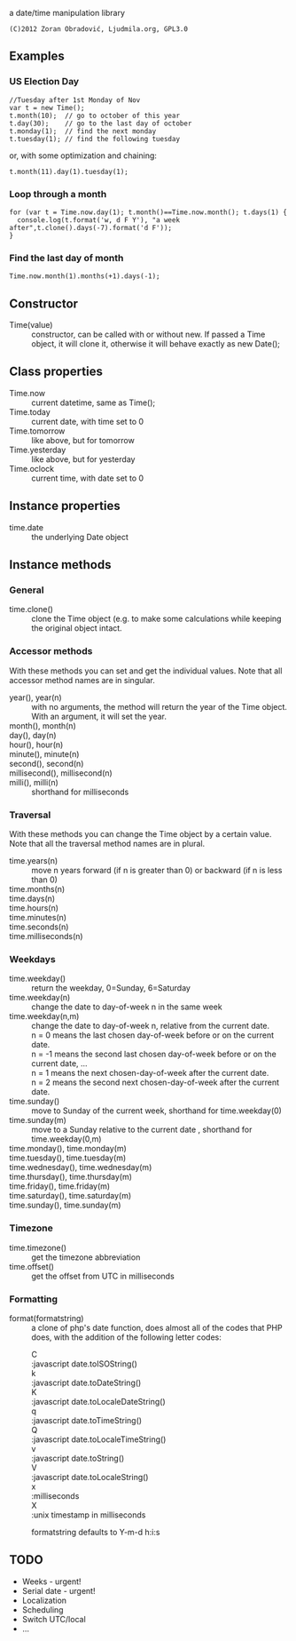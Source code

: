 a date/time manipulation library
 (C)2012 Zoran Obradović, Ljudmila.org, GPL3.0

==Examples==

===US Election Day === 
<pre>
//Tuesday after 1st Monday of Nov
var t = new Time();
t.month(10);  // go to october of this year
t.day(30);    // go to the last day of october
t.monday(1);  // find the next monday
t.tuesday(1); // find the following tuesday
</pre>
or, with some optimization and chaining:
<pre>
t.month(11).day(1).tuesday(1);
</pre>
=== Loop through a month ===
<pre>
for (var t = Time.now.day(1); t.month()==Time.now.month(); t.days(1) {
  console.log(t.format('w, d F Y'), "a week after",t.clone().days(-7).format('d F'));
}
</pre>
=== Find the last day of month ===
<pre>
Time.now.month(1).months(+1).days(-1);
</pre>
== Constructor ==

;Time(value)
:constructor, can be called with or without new. If passed a Time object, it will clone it, otherwise it will behave exactly as new Date();

== Class properties ==

; Time.now
: current datetime, same as Time();
; Time.today
: current date, with time set to 0
; Time.tomorrow
: like above, but for tomorrow
; Time.yesterday
: like above, but for yesterday
; Time.oclock
: current time, with date set to 0

== Instance properties ==
; time.date
: the underlying Date object

== Instance methods ==
=== General ===
; time.clone() 
: clone the Time object (e.g. to make some calculations while keeping the original object intact.
=== Accessor methods ===
With these methods you can set and get the individual values. Note that all accessor method names are in singular.
; year(), year(n) 
: with no arguments, the method will return the year of the Time object. With an argument, it will set the year.
; month(), month(n) 
; day(), day(n) 
; hour(), hour(n) 
; minute(), minute(n) 
; second(), second(n) 
; millisecond(), millisecond(n)
; milli(), milli(n)
: shorthand for milliseconds

=== Traversal ===
With these methods you can change the Time object by a certain value. Note that all the traversal method names are in plural.
;time.years(n)
: move n years forward (if n is greater than 0) or backward (if n is less than 0)
;time.months(n)
;time.days(n)
;time.hours(n)
;time.minutes(n)
;time.seconds(n)
;time.milliseconds(n)

=== Weekdays ===
;time.weekday()
: return the weekday, 0=Sunday, 6=Saturday
;time.weekday(n) 
: change the date to day-of-week n in the same week
;time.weekday(n,m)
: change the date to day-of-week n, relative from the current date. 
: n = 0 means the last chosen day-of-week before or on the current date.
: n = -1 means the second last chosen day-of-week before or on the current date, ...
: n = 1 means the next chosen-day-of-week after the current date.
: n = 2 means the second next chosen-day-of-week after the current date.
;time.sunday()
:move to Sunday of the current week, shorthand for time.weekday(0) 
;time.sunday(m)
:move to a Sunday relative to the current date , shorthand for time.weekday(0,m)
;time.monday(), time.monday(m)
;time.tuesday(), time.tuesday(m)
;time.wednesday(), time.wednesday(m)
;time.thursday(), time.thursday(m)
;time.friday(), time.friday(m)
;time.saturday(), time.saturday(m)
;time.sunday(), time.sunday(m)

=== Timezone ===
;time.timezone()
:get the timezone abbreviation
;time.offset()
:get the offset from UTC in milliseconds

=== Formatting ===
;format(formatstring)
: a clone of php's date function, does almost all of the codes that PHP does, with the addition of the following letter codes:
:;C
:;:javascript date.toISOString()
:;k
:;:javascript date.toDateString()
:;K
:;:javascript date.toLocaleDateString()
:;q
:;:javascript date.toTimeString()
:;Q
:;:javascript date.toLocaleTimeString()
:;v
:;:javascript date.toString()
:;V
:;:javascript date.toLocaleString()
:;x
:;:milliseconds
:;X
:;:unix timestamp in milliseconds
:formatstring defaults to Y-m-d h:i:s
== TODO ==
* Weeks - urgent!
* Serial date - urgent!
* Localization
* Scheduling
* Switch UTC/local
* ...

